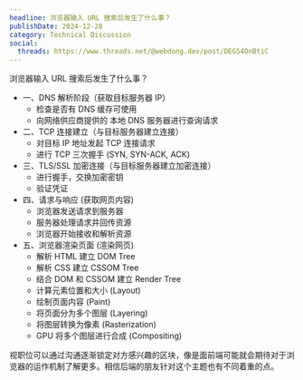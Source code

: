 ```yaml
---
headline: 浏览器输入 URL 搜索后发生了什么事？
publishDate: 2024-12-28
category: Technical Discussion
social:
  threads: https://www.threads.net/@webdong.dev/post/DEG54OnBtiC
---
```


浏览器输入 URL 搜索后发生了什么事？

- 一、DNS 解析阶段（获取目标服务器 IP）
  - 检查是否有 DNS 缓存可使用
  - 向网络供应商提供的 本地 DNS 服务器进行查询请求
- 二、TCP 连接建立（与目标服务器建立连接）
  - 对目标 IP 地址发起 TCP 连接请求
  - 进行 TCP 三次握手 (SYN, SYN-ACK, ACK)
- 三、TLS/SSL 加密连接（与目标服务器建立加密连接）
  - 进行握手，交换加密密钥
  - 验证凭证
- 四、请求与响应 (获取网页内容)
  - 浏览器发送请求到服务器
  - 服务器处理请求并回传资源
  - 浏览器开始接收和解析资源
- 五、浏览器渲染页面 (渲染网页)
  - 解析 HTML 建立 DOM Tree
  - 解析 CSS 建立 CSSOM Tree
  - 结合 DOM 和 CSSOM 建立 Render Tree
  - 计算元素位置和大小 (Layout)
  - 绘制页面内容 (Paint)
  - 将页面分为多个图层 (Layering)
  - 将图层转换为像素 (Rasterization)
  - GPU 将多个图层进行合成 (Compositing)

视职位可以通过沟通逐渐锁定对方感兴趣的区块，像是面前端可能就会期待对于浏览器的运作机制了解更多。相信后端的朋友针对这个主题也有不同着重的点。
